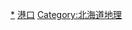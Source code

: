{{Catnav|頁面分類|各種主題的頁面分類|按國家分類|各國交通|日本交通|北海道交通}}
{{Catnav|頁面分類|人类社会|交通|各國交通|日本交通|北海道交通}}
{{日本行政區劃分類導航|港口}}

[[Category:日本港口|*]]
[[Category:北海道交通|港口]]
[[Category:北海道地理|Category:北海道地理]]
